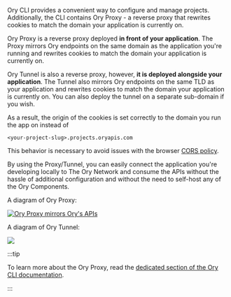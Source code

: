 Ory CLI provides a convenient way to configure and manage projects. Additionally, the CLI contains Ory Proxy - a reverse proxy
that rewrites cookies to match the domain your application is currently on.

Ory Proxy is a reverse proxy deployed **in front of your application**. The Proxy mirrors Ory endpoints on the same domain as the
application you're running and rewrites cookies to match the domain your application is currently on.

Ory Tunnel is also a reverse proxy, however, **it is deployed alongside your application**. The Tunnel also mirrors Ory endpoints
on the same TLD as your application and rewrites cookies to match the domain your application is currently on. You can also deploy
the tunnel on a separate sub-domain if you wish.

As a result, the origin of the cookies is set correctly to the domain you run the app on instead of <br />

```
<your-project-slug>.projects.oryapis.com
```

This behavior is necessary to avoid issues with the browser [CORS policy](https://developer.mozilla.org/en-US/docs/Web/HTTP/CORS).

By using the Proxy/Tunnel, you can easily connect the application you're developing locally to The Ory Network and consume the
APIs without the hassle of additional configuration and without the need to self-host any of the Ory Components.

A diagram of Ory Proxy:

[![Ory Proxy mirrors Ory's APIs](https://mermaid.ink/img/pako:eNptkMFKxEAMhl8l5GIXdm1BT3MQWlxEEBxWL8JchjbaYqcZMlO0bPfdna71sGBOP-H7EpIj1twQKvwQ61t4OpgBUlVZJfwVSDaw293ND_tXaGP0Ks97rm3fcojqtiiKGXT2LBNo4e9p8-vqs-I6EZYANkJ-zTLlM5T6cYGvwpLCBf3vgpvzgjJ741Gg9H41ykU4UPA8BJr1OuaiWeEWHYmzXZNOOy6IwdiSI4MqxcbKp0EznBI3-sZG2jddZEH1bvtAW7Rj5JdpqFFFGekPuu9sepNbqdMP2FdlPQ)](https://mermaid-js.github.io/mermaid-live-editor/edit#pako:eNptkMFKxEAMhl8l5GIXdm1BT3MQWlxEEBxWL8JchjbaYqcZMlO0bPfdna71sGBOP-H7EpIj1twQKvwQ61t4OpgBUlVZJfwVSDaw293ND_tXaGP0Ks97rm3fcojqtiiKGXT2LBNo4e9p8-vqs-I6EZYANkJ-zTLlM5T6cYGvwpLCBf3vgpvzgjJ741Gg9H41ykU4UPA8BJr1OuaiWeEWHYmzXZNOOy6IwdiSI4MqxcbKp0EznBI3-sZG2jddZEH1bvtAW7Rj5JdpqFFFGekPuu9sepNbqdMP2FdlPQ)

A diagram of Ory Tunnel:

[![](https://mermaid.ink/img/pako:eNp1kEFrwzAMhf-K0GUptCSwnXwYJM0Yg42NrpeNXEyiLoHEMrLNKE3_-9y4sMumk_T09IHeCVvuCBV-ibY9PO8aA7HKrBL-diQr2Gzu58eHPfTeW5XnI7d67Nl5dVsUxQxVOqiyDw4CpbXpYkfOsnE0Q3kl_g-6W0Db5Ntmr3KEfTCGxtVV-puY5GkQYXGgPeQz1GlVXyA3Dsq3J7dAcI0TyaSHLr56uigN-p4malDFtqODDqNvsDHnaNXB8_vRtKi8BFpjsJ32VA86hjShOujRRdVq88n8O1M3eJaXFOeS6vkHGDFtdg)](https://mermaid.live/edit#pako:eNp1kEFrwzAMhf-K0GUptCSwnXwYJM0Yg42NrpeNXEyiLoHEMrLNKE3_-9y4sMumk_T09IHeCVvuCBV-ibY9PO8aA7HKrBL-diQr2Gzu58eHPfTeW5XnI7d67Nl5dVsUxQxVOqiyDw4CpbXpYkfOsnE0Q3kl_g-6W0Db5Ntmr3KEfTCGxtVV-puY5GkQYXGgPeQz1GlVXyA3Dsq3J7dAcI0TyaSHLr56uigN-p4malDFtqODDqNvsDHnaNXB8_vRtKi8BFpjsJ32VA86hjShOujRRdVq88n8O1M3eJaXFOeS6vkHGDFtdg)

:::tip

To learn more about the Ory Proxy, read the [dedicated section of the Ory CLI documentation](../../guides/cli/proxy-and-tunnel).

:::
